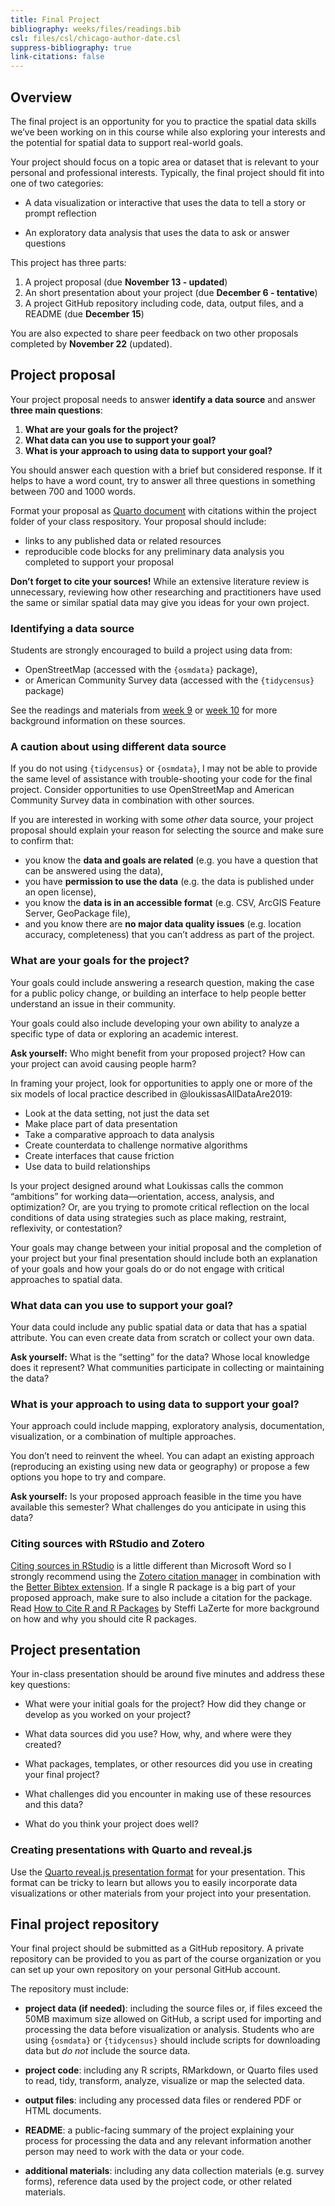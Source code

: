 ```yaml
---
title: Final Project
bibliography: weeks/files/readings.bib
csl: files/csl/chicago-author-date.csl
suppress-bibliography: true
link-citations: false
---
```


## Overview

The final project is an opportunity for you to practice the spatial data skills we've been working on in this course while also exploring your interests and the potential for spatial data to support real-world goals.

Your project should focus on a topic area or dataset that is relevant to your personal and professional interests. Typically, the final project should fit into one of two categories:

-   A data visualization or interactive that uses the data to tell a story or prompt reflection

-   An exploratory data analysis that uses the data to ask or answer questions

This project has three parts:

1.  A project proposal (due **November 13 - updated**)
2.  An short presentation about your project (due **December 6 - tentative**)
3.  A project GitHub repository including code, data, output files, and a README (due **December 15**)

You are also expected to share peer feedback on two other proposals completed by **November 22** (updated).

## Project proposal

Your project proposal needs to answer **identify a data source** and answer **three main questions**:

1. **What are your goals for the project?**
2. **What data can you use to support your goal?**
3. **What is your approach to using data to support your goal?**

You should answer each question with a brief but considered response. If it helps to have a word count, try to answer all three questions in something between 700 and 1000 words.

Format your proposal as [Quarto document](https://quarto.org/) with citations within the project folder of your class respository. Your proposal should include:

- links to any published data or related resources
- reproducible code blocks for any preliminary data analysis you completed to support your proposal

**Don't forget to cite your sources!** While an extensive literature review is unnecessary, reviewing how other researching and practitioners have used the same or similar spatial data may give you ideas for your own project.

### Identifying a data source

Students are strongly encouraged to build a project using data from:

-   OpenStreetMap (accessed with the `{osmdata}` package),
-   or American Community Survey data (accessed with the `{tidycensus}` package)

See the readings and materials from [week 9](https://bldgspatialdata.github.io/website/weeks/week_09.html) or [week 10](https://bldgspatialdata.github.io/website/weeks/week_10.html) for more background information on these sources.

:::{.callout-important appearance='simple' icon=true}
### A caution about using different data source
If you do not using `{tidycensus}` or `{osmdata}`, I may not be able to provide the same level of assistance with trouble-shooting your code for the final project. Consider opportunities to use OpenStreetMap and American Community Survey data in combination with other sources.
:::

If you are interested in working with some *other* data source, your project proposal should explain your reason for selecting the source and make sure to confirm that:

-   you know the **data and goals are related** (e.g. you have a question that can be answered using the data),
-   you have **permission to use the data** (e.g. the data is published under an open license),
-   you know the **data is in an accessible format** (e.g. CSV, ArcGIS Feature Server, GeoPackage file),
-   and you know there are **no major data quality issues** (e.g. location accuracy, completeness) that you can't address as part of the project.

### What are your goals for the project?

Your goals could include answering a research question, making the case for a public policy change, or building an interface to help people better understand an issue in their community.

Your goals could also include developing your own ability to analyze a specific type of data or exploring an academic interest.

**Ask yourself:** Who might benefit from your proposed project? How can your project can avoid causing people harm?

In framing your project, look for opportunities to apply one or more of the six models of local practice described in @loukissasAllDataAre2019:

-   Look at the data setting, not just the data set
-   Make place part of data presentation
-   Take a comparative approach to data analysis
-   Create counterdata to challenge normative algorithms
-   Create interfaces that cause friction
-   Use data to build relationships

Is your project designed around what Loukissas calls the common "ambitions" for working data---orientation, access, analysis, and optimization? Or, are you trying to promote critical reflection on the local conditions of data using strategies such as place making, restraint, reflexivity, or contestation?

Your goals may change between your initial proposal and the completion of your project but your final presentation should include both an explanation of your goals and how your goals do or do not engage with critical approaches to spatial data.

### What data can you use to support your goal?

Your data could include any public spatial data or data that has a spatial attribute. You can even create data from scratch or collect your own data.

**Ask yourself:** What is the "setting" for the data? Whose local knowledge does it represent? What communities participate in collecting or maintaining the data?

### What is your approach to using data to support your goal?

Your approach could include mapping, exploratory analysis, documentation, visualization, or a combination of multiple approaches.

You don't need to reinvent the wheel. You can adapt an existing approach (reproducing an existing using new data or geography) or propose a few options you hope to try and compare.

**Ask yourself:** Is your proposed approach feasible in the time you have available this semester? What challenges do you anticipate in using this data?

:::{.callout-tip appearance='simple' icon=true}
### Citing sources with RStudio and Zotero

[Citing sources in RStudio](https://rstudio.github.io/visual-markdown-editing/citations) is a little different than Microsoft Word so I strongly recommend using the [Zotero citation manager](https://zotero.org/) in combination with the [Better Bibtex extension](https://retorque.re/zotero-better-bibtex/). If a single R package is a big part of your proposed approach, make sure to also include a citation for the package. Read [How to Cite R and R Packages](https://ropensci.org/blog/2021/11/16/how-to-cite-r-and-r-packages/) by Steffi LaZerte for more background on how and why you should cite R packages.

:::

## Project presentation

Your in-class presentation should be around five minutes and address these key questions:

-   What were your initial goals for the project? How did they change or develop as you worked on your project?

-   What data sources did you use? How, why, and where were they created?

-   What packages, templates, or other resources did you use in creating your final project?

-   What challenges did you encounter in making use of these resources and this data?

-   What do you think your project does well?

::: {.callout-tip appearance="simple"}
### Creating presentations with Quarto and reveal.js
Use the [Quarto reveal.js presentation format](https://quarto.org/docs/presentations/revealjs/) for your presentation. This format can be tricky to learn but allows you to easily incorporate data visualizations or other materials from your project into your presentation.
:::

## Final project repository

Your final project should be submitted as a GitHub repository. A private repository can be provided to you as part of the course organization or you can set up your own repository on your personal GitHub account.

The repository must include:

-   **project data (if needed)**: including the source files or, if files exceed the 50MB maximum size allowed on GitHub, a script used for importing and processing the data before visualization or analysis. Students who are using `{osmdata}` or `{tidycensus}` should include scripts for downloading data but *do not* include the source data.

-   **project code**: including any R scripts, RMarkdown, or Quarto files used to read, tidy, transform, analyze, visualize or map the selected data.

-   **output files**: including any processed data files or rendered PDF or HTML documents.

-   **README**: a public-facing summary of the project explaining your process for processing the data and any relevant information another person may need to work with the data or your code.

-   **additional materials**: including any data collection materials (e.g. survey forms), reference data used by the project code, or other related materials.
